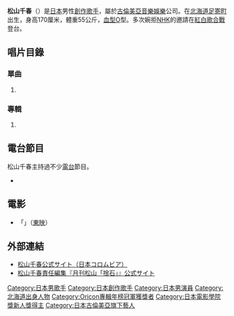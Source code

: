 {{多個問題|
{{update|time=2018-01-06T10:09:30+00:00}}
{{blpunsourced|time=2018-01-06T10:09:09+00:00}}
{{expand|time=2018-01-06T10:09:09+00:00}}
}}
{{藝人
| 姓名     = 松山千春
| 類型     = 男歌手
| 圖片     = 
| 圖片尺寸 = 
| 圖片簡介 = 
| 出生日期 = {{birth date and age|1955|12|16}}
| 教育程度 = 北海道足寄町高等学校
| 逝世日期 = 
| 出身地   = {{JPN}} [[北海道|北海道]][[足寄町|足寄町]]
| 音樂類型 = [[民間音樂|民間音樂]]<br />{{link-ja|New Music|ニューミュージック}}
| 職業     = [[創作歌手|創作歌手]]
| 活躍年代 = 1976年至今
| 唱片公司 = [[古倫美亞音樂娛樂|古倫美亞音樂娛樂]]
| 經紀公司 = {{lang|ja|オフィス・ゲンキ}}
| website = [http://columbia.jp/~chiharu／官方網頁]
}}
{{Japanese|japanese=松山 千春|kana=まつやま ちはる|romaji=Matsuyama Chiharu}} 
'''松山千春'''（{{bd|1955年|12月16日|||Matsuyama Chiharu}}）是[[日本|日本]]男性[[創作歌手|創作歌手]]，屬於[[古倫美亞音樂娛樂|古倫美亞音樂娛樂]]公司。在[[北海道|北海道]][[足寄町|足寄町]]出生，身高170厘米，體重55公斤，[[血型|血型]]O型。多次婉拒[[NHK|NHK]]的邀請在[[紅白歌合戰|紅白歌合戰]]登台。

==唱片目錄==
===單曲===
# {{lang|ja|旅立ち／初戀（1977/01/25）
# かざぐるま／銀の雨（1977/06/25）
# 時のいたずら／白い花（1977/11/25）
# 青春／MY自転車（1978/04/25）
# 季節の中で／青春II（1978/08/21）
# 窓／卒業（1979/03/21）
# 夜明け／サイクリング（1979/08/21）
# 戀／帰ろうか（1980/01/21）
# 人生の空から／雨の夜／海を見つめて／こいごころ（1980/09/21）
# 長い夜／わかれ（1981/04/21）
# ふるさと／風の中（1981/09/21発売）
# 夜よ泣かないで／春の足音（1982/04/21）
# 夢の旅人／二人の季節（1982/09/05）
# Sing a Song／涙の街（1983/03/21）
# 電話／流れ雲（1983/06/21）
# 流れ星／愛は物語（1983/09/21）
# On the Radio／雨の歌（1984/03/21）
# 男と女／粉雪（1984/10/21）
# ナイト・エンジェル／情熱（1985/06/25）
# 燃える日々／あふれる愛（1985/11/10）
# 野良犬／華(HANA)（1986/04/25）
# 旅路／旅立ち（1986/10/10）
# 七つちがい／あなただけの季節（1987/04/25）
# 春夏秋冬／ブルース（1987/10/25）
# いつのまにか／幸せ（1988/05/25）
# 愛のぬくもり／Trouble(トラブル)（1988/11/10）
# 午前3時／Say（1988/12/21）
# 抱きしめたい／ホーム・タウン（1989/04/25）
# SWAY／希望（1989/11/10）
# 夏の陽／Lullaby (ララバイ)（1990/04/25）
# 男達の唄／踴り子（1990/09/25）
# 純－愛する者たちへ－／今…（1991/10/21）
# INTENTIONAL／陽だまりの中（1992/09/01）
# 東京／俺の人生（1993/09/01）
# 生命(いのち)／風のささやき（1994/04/21）
# 時計／ 風は泣いている（1994/10/21）
# 船／夕やけ（1995/04/21）
# 泣いてしまいたい／それも愛（1995/10/21）
# 君を忘れない／今を生きたい（1996/04/20）
# あなたのために／10月・雨（1996/10/19）
# 逢いたくて／愛よ永遠に（1997/05/10）
# ひまわり／ねえ君（1997/08/30）
# クリスマス／雪化粧（1997/11/21）
# この世で君が一番好き／大空と大地の中で（1998/05/09）
# 翼を持たない天使／さよなら（1998/10/10）
# 僕なら／ため息をつかせてよ（1999/05/29）
# 君に／soupir(スピール)（2000/04/29）
# 遠い愛／僕は君になれない（2000/10/21）
# 新たなる旅立ち／愛したい（2001/04/21）
# 宇宙のはるか／です。（2001/10/21）
# egoist:エゴイスト／受難の時代（2002/05/18）
# 存在／冬のアリア（2002/10/23）
# 都會の天使／兵士の歌（2003/05/21）
# 最後の涙／君の全てを（2003/11/05）
# 一輪の花／こもれ陽（2004/05/19）
# 北風の子守唄／山の向こう（2004/11/17）
# 青春の街／水溜まり（2005/05/18）
# 現実／星（2006/05/24）
# 祈り／月あかり（2006/11/1）
# 自壊／青空／宗谷岬／賭け（2007/5/9）
# 捨石／真冬にサンバ／アヴェマリ

* 1～8：由キャニオン Record（現為[[波麗佳音|波麗佳音]]）發行
* 9～18：由NEWS Record發行
* 19～32：由ALFA Record發行
* 33～62：由[[古倫美亞音樂娛樂|古倫美亞音樂娛樂]]發行
}}

===專輯===
# {{lang|ja|君のために作った歌（1977/06/25）
# こんな夜は（1978/01/25）
# 歩き続ける時（1978/10/21）
# 空を飛ぶ鳥のように 野を駈ける風のように（1979/05/21）
# 起承転結（1979/11/21）
# 浪漫（1980/05/05）
# 木枯しに抱かれて（1980/11/21）
# 時代をこえて（1981/05/21）
# 起承転結II（1981/11/21）
# 私からの手紙－MY LIFE（1982/2/25）
# 大いなる愛よ夢よ（1982/05/21）
# STAGE（1982/11/21）
# 今、失われたものを求めて（1983/05/21）
# 眠れない時代（1983/11/05）
# 愛を贈る（1984/05/21）
# 起承転結III（1984/11/21）
# 明日のために（1985/07/10）
# 風の歌が聞こえる（1985/11/28）
# あなたが僕を搜す時（1986/05/10）
# 旅立ち（1986/10/25）
# あなただけの季節（1987/05/10）
# 起承転結IV（1987/10/25）
# 自由の彼方へ（1988/05/25）
# Message（1988/11/28）
# STANCE（1989/04/25）
# ISHI（1989/11/28）
# 起承転結V（1990/04/25）
# 男達の唄（1990/11/10）
# 燃える涙（1991/06/01）
# 純（1991/11/01）
# 物語／松山千春バラード・セレクション（1992/6/21）
# 挫折（1992/09/21）
# 夏の終わりに（1993/09/21）　
# 起承転結VI（1994/04/21）
# 24時間（1994/11/21）
# 勇気ありがとう（1995/11/01）
# 風景（1996/04/20）
# TOUR（1996/06/21発）
# 起承転結VII（1997/03/20）
# 叫び（1997/08/30）
# 笑っていたい（1998/10/01）
# 起承転結8（1999/04/21）
# ガリレオ（1999/08/01）
# La La La（2000/05/10）
# 季節の旅人～春・夏・秋・冬～（2001/03/31）
# egoist：エゴイスト（2002/05/18）
# 起承転結9（2002/10/23）
# 風光る（2003/11/05）
# 冬がやって來た（2004/11/17）
# 起承転  50. 結10（2005/05/18）
# 現実（2006/05/31）
# 君のために作った歌（2007/08/06）（1977之DSD版）

* 1～5,52：由キャニオン Record（現為[[波麗佳音|波麗佳音]]）發行
* 6～14：由NEWS Record發行
* 15～31：由ALFA Record發行
* 32～51：由[[古倫美亞音樂娛樂|古倫美亞音樂娛樂]]發行
}}

==電台節目==
松山千春主持過不少[[電台|電台]]節目。
*{{lang|ja|千春のひとり唄
*アタックヤング
*オールナイトニッポン木曜二部
* オールナイトニッポン月曜一部
* 松山千春 ひとつぶの青春
* オールナイトニッポン火曜一部
* 松山千春の今夜はきめよう!
* 松山千春のポテトタイム
* 松山千春のワンダーランド 朝から最高
* 松山千春のMY LIFE MY TALK
* 松山千春 スターダストタイム
* 松山千春 風に乗せて
* 松山千春 季節の旅人
* 松山千春・お待たせ10分!
* 松山千春のスーパーミュージック・スタジアム（ニッポン放送）
* 松山千春の君に勇気ありがとう
* 松山千春の新たなる旅立ち
* 松山千春のON THE RADIO}}

==電影==
* 「{{lang|ja|極道戦爭　武闘派}}」（[[東映|東映]]）

==外部連結==
* [https://columbia.jp/artist-info/chiharu/ 松山千春公式サイト（日本コロムビア）] {{Wayback|url=https://columbia.jp/artist-info/chiharu/ |date=20210316142644 }}
* [https://web.archive.org/web/20090213132357/http://matsuyamachiharu.net/ 松山千春責任編集『月刊松山「捨石」』公式サイト]

{{Oricon專輯年榜冠軍|1980年}}
{{日本電影金像獎新人獎}}
{{normdaten}}
{{DEFAULTSORT:Matsutama Chiharu}}
[[Category:日本男歌手|Category:日本男歌手]]
[[Category:日本創作歌手|Category:日本創作歌手]]
[[Category:日本男演員|Category:日本男演員]]
[[Category:北海道出身人物|Category:北海道出身人物]]
[[Category:Oricon專輯年榜冠軍獲獎者|Category:Oricon專輯年榜冠軍獲獎者]]
[[Category:日本電影學院獎新人獎得主|Category:日本電影學院獎新人獎得主]]
[[Category:日本古倫美亞旗下藝人|Category:日本古倫美亞旗下藝人]]